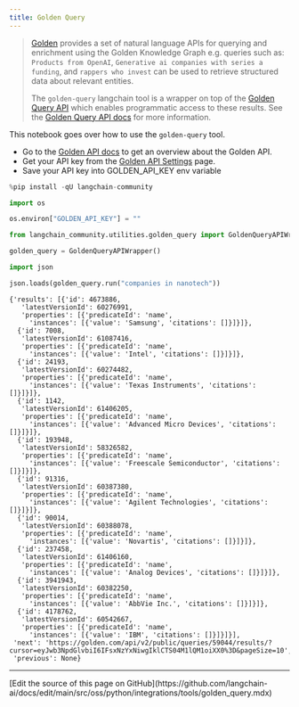 ```yaml
---
title: Golden Query
---
```


>[Golden](https://golden.com) provides a set of natural language APIs for querying and enrichment using the Golden Knowledge Graph e.g. queries such as: `Products from OpenAI`, `Generative ai companies with series a funding`, and `rappers who invest` can be used to retrieve structured data about relevant entities.
>
>The `golden-query` langchain tool is a wrapper on top of the [Golden Query API](https://docs.golden.com/reference/query-api) which enables programmatic access to these results.
>See the [Golden Query API docs](https://docs.golden.com/reference/query-api) for more information.

This notebook goes over how to use the `golden-query` tool.

- Go to the [Golden API docs](https://docs.golden.com/) to get an overview about the Golden API.
- Get your API key from the [Golden API Settings](https://golden.com/settings/api) page.
- Save your API key into GOLDEN_API_KEY env variable

```python
%pip install -qU langchain-community
```

```python
import os

os.environ["GOLDEN_API_KEY"] = ""
```

```python
from langchain_community.utilities.golden_query import GoldenQueryAPIWrapper
```

```python
golden_query = GoldenQueryAPIWrapper()
```

```python
import json

json.loads(golden_query.run("companies in nanotech"))
```

```output
{'results': [{'id': 4673886,
   'latestVersionId': 60276991,
   'properties': [{'predicateId': 'name',
     'instances': [{'value': 'Samsung', 'citations': []}]}]},
  {'id': 7008,
   'latestVersionId': 61087416,
   'properties': [{'predicateId': 'name',
     'instances': [{'value': 'Intel', 'citations': []}]}]},
  {'id': 24193,
   'latestVersionId': 60274482,
   'properties': [{'predicateId': 'name',
     'instances': [{'value': 'Texas Instruments', 'citations': []}]}]},
  {'id': 1142,
   'latestVersionId': 61406205,
   'properties': [{'predicateId': 'name',
     'instances': [{'value': 'Advanced Micro Devices', 'citations': []}]}]},
  {'id': 193948,
   'latestVersionId': 58326582,
   'properties': [{'predicateId': 'name',
     'instances': [{'value': 'Freescale Semiconductor', 'citations': []}]}]},
  {'id': 91316,
   'latestVersionId': 60387380,
   'properties': [{'predicateId': 'name',
     'instances': [{'value': 'Agilent Technologies', 'citations': []}]}]},
  {'id': 90014,
   'latestVersionId': 60388078,
   'properties': [{'predicateId': 'name',
     'instances': [{'value': 'Novartis', 'citations': []}]}]},
  {'id': 237458,
   'latestVersionId': 61406160,
   'properties': [{'predicateId': 'name',
     'instances': [{'value': 'Analog Devices', 'citations': []}]}]},
  {'id': 3941943,
   'latestVersionId': 60382250,
   'properties': [{'predicateId': 'name',
     'instances': [{'value': 'AbbVie Inc.', 'citations': []}]}]},
  {'id': 4178762,
   'latestVersionId': 60542667,
   'properties': [{'predicateId': 'name',
     'instances': [{'value': 'IBM', 'citations': []}]}]}],
 'next': 'https://golden.com/api/v2/public/queries/59044/results/?cursor=eyJwb3NpdGlvbiI6IFsxNzYxNiwgIklCTS04M1lQM1oiXX0%3D&pageSize=10',
 'previous': None}
```

---

<Callout icon="pen-to-square" iconType="regular">
  [Edit the source of this page on GitHub](https://github.com/langchain-ai/docs/edit/main/src/oss/python/integrations/tools/golden_query.mdx)
</Callout>
